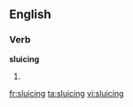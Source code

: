==English==

===Verb===
'''sluicing'''

# {{present participle of|[[sluice]]}}

[[fr:sluicing]]
[[ta:sluicing]]
[[vi:sluicing]]